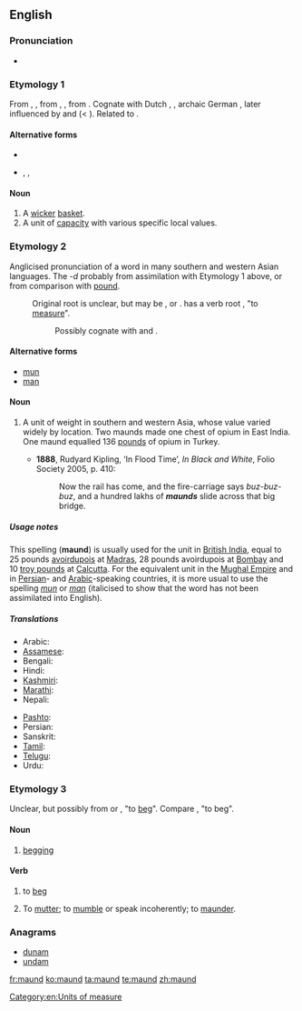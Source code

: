 ==English==

===Pronunciation===
* {{a|UK}} {{IPA|/mɔːnd/}}

===Etymology 1===
From {{etyl|enm|en}} {{term|maunde|lang=enm}}, {{term|mande|lang=enm}}, from {{etyl|ang|en}} {{term|mand|lang=ang}}, {{term|mond||basket|lang=ang}}, from {{etyl|gem-pro|en}} {{recons|mandō||basket|lang=gem-pro}}. Cognate with Dutch {{term|mand|lang=nl}}, {{etyl|nds|-}} {{term|mande|lang=nds}}, archaic German {{term|Mande|lang=de}}, later influenced by {{etyl|xno|en}} and {{etyl|frm|en}} {{term|mande|lang=frm}} (< {{etyl|gem|en}}). Related to {{l|en|mannequin}}.

====Alternative forms====
* {{l|en|mand}}
* {{l|en|mande}}, {{l|en|mawn}}, {{l|en|mond}} {{qualifier|Scotland}}

====Noun====
{{en-noun}}

# A [[wicker]] [[basket]].
# A unit of [[capacity]] with various specific local values.

===Etymology 2===
{{wikipedia}}
Anglicised pronunciation of a word in many southern and western Asian languages. The ''-d'' probably from assimilation with Etymology 1 above, or from comparison with [[pound]].
: Original root is unclear, but may be {{etyl|ar|en}} {{term|من|مَنّ|tr=mann|sc=Arab|lang=ar}}, {{etyl|fa|en}} {{term|من|tr=man|sc=fa-Arab|lang=fa}} or {{etyl|sa|en}} {{term|मानः|tr=man|sc=Deva|lang=sa}}. {{etyl|sa|en}} has a verb root {{term|मा|tr=ma-|sc=Deva|lang=sa}}, "to [[measure]]".
:: Possibly cognate with {{etyl|he|en}} {{term|מנה|tr=maneh|lang=he|sc=Hebr}} and {{etyl|grc|en}} {{term|mina|lang=grc}}.

====Alternative forms====
* [[mun]]
* [[man]]

====Noun====
{{en-noun}}

# {{archaic}} A unit of weight in southern and western Asia, whose value varied widely by location.  Two maunds made one chest of opium in East India.  One maund equalled 136 [[pound]]s of opium in Turkey.
#* '''1888''', Rudyard Kipling, ‘In Flood Time’, ''In Black and White'', Folio Society 2005, p. 410:
#*: Now the rail has come, and the fire-carriage says ''buz-buz-buz'', and a hundred lakhs of '''''maunds''''' slide across that big bridge.

=====Usage notes=====
This spelling ('''maund''') is usually used for the unit in [[British India]], equal to 25&nbsp;pounds [[avoirdupois]] at [[Madras]], 28&nbsp;pounds avoirdupois at [[Bombay]] and 10&nbsp;[[troy pound]]s at [[Calcutta]]. For the equivalent unit in the [[W:Mughal Empire|Mughal Empire]] and in [[Persian]]- and [[Arabic]]-speaking countries, it is more usual to use the spelling ''[[mun]]'' or ''[[man]]'' (italicised to show that the word has not been assimilated into English).

=====Translations=====
{{trans-top|unit of mass}}
* Arabic: {{t+|ar|من|alt=مَنّ|tr=mann|sc=Arab}}
* [[Assamese]]: {{t-|as|মোন|tr=mûn|sc=Beng}}
* Bengali: {{t+|bn|মন|tr=mana|sc=Beng}}
* Hindi: {{t+|hi|मन|m|tr=man|sc=Deva}}
* [[Kashmiri]]: {{t-|ks|मन्|m|tr=mana|sc=Deva}}
* [[Marathi]]: {{t-|mr|मण|tr=maṇa|sc=Deva}}
* Nepali: {{t-|ne|मन्|tr=mana|sc=Deva}}
{{trans-mid}}
* [[Pashto]]: {{t+|ps|من|m|tr=man|sc=ps-Arab}}
* Persian: {{t+|fa|من|tr=man|sc=fa-Arab}}
* Sanskrit: {{t-|sa|मानः|tr=man|sc=Deva}}
* [[Tamil]]: {{t+|ta|மடங்கு|tr=mṭngku|sc=Taml}}
* [[Telugu]]: {{t+|te|మణుగు|tr=maṇugu|sc=Telu}}
* Urdu: {{t+|ur|من|m|tr=man|sc=ur-Arab}}
{{trans-bottom}}

===Etymology 3===
Unclear, but possibly from {{etyl|fr|en}} {{term|mendier|lang=fr}} or {{term|quémander|lang=fr}}, "to [[beg]]". Compare {{etyl|rom|en}} {{term|mang|lang=rom}}, "to beg".

====Noun====
{{en-noun|-}}

# {{archaic}} [[begging]]

====Verb====
{{en-verb}}

# {{archaic}} to [[beg]]
#: {{rfquotek|Beaumont and Flanders}}
# {{obsolete}} To [[mutter]]; to [[mumble]] or speak incoherently; to [[maunder]].

===Anagrams===
* [[dunam#English|dunam]]
* [[undam#English|undam]]
[[Category:en:Units of measure]]

[[fr:maund]]
[[ko:maund]]
[[ta:maund]]
[[te:maund]]
[[zh:maund]]